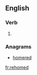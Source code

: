 ==English==

===Verb===
{{head|en}}

# {{en-past of|rehome}}

===Anagrams===
* [[homered#English|homered]]

[[fr:rehomed]]